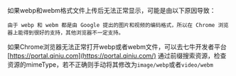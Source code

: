 如果webp和webm格式文件上传后无法正常显示，可能是由以下原因导致：

```
由于 webp 和 webm 都是由 Google 提出的图片和视频的编码格式，所以在 Chrome 浏览器上能得到很好的支持，其他浏览器不一定支持。
```

如果Chrome浏览器无法正常打开webp或者webm文件，可以去七牛开发者平台[https://portal.qiniu.com](https://portal.qiniu.com/)
通过前缀搜索资源，检查资源的mimeType，若不正确则手动将其修改为`image/webp`或者`video/webm`

